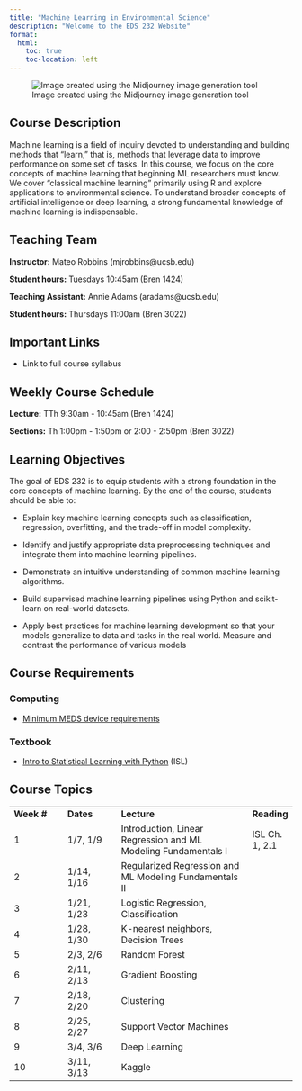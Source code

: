 ```yaml
---
title: "Machine Learning in Environmental Science"
description: "Welcome to the EDS 232 Website"
format:
  html:
    toc: true
    toc-location: left
---
```


![Image created using the Midjourney image generation tool](img/MLRobotLearnBanner.png)

## Course Description

Machine learning is a field of inquiry devoted to understanding and building methods that "learn," that is, methods that leverage data to improve performance on some set of tasks. In this course, we focus on the core concepts of machine learning that beginning ML researchers must know. We cover "classical machine learning" primarily using R and explore applications to environmental science. To understand broader concepts of artificial intelligence or deep learning, a strong fundamental knowledge of machine learning is indispensable.

## Teaching Team

**Instructor:** Mateo Robbins (mjrobbins\@ucsb.edu)

**Student hours:** Tuesdays 10:45am (Bren 1424)

**Teaching Assistant:** Annie Adams (aradams\@ucsb.edu)

**Student hours:** Thursdays 11:00am (Bren 3022)

## Important Links

-   Link to full course syllabus

## Weekly Course Schedule

**Lecture:** TTh 9:30am - 10:45am (Bren 1424)

**Sections:** Th 1:00pm - 1:50pm or 2:00 - 2:50pm (Bren 3022)

## Learning Objectives

The goal of EDS 232 is to equip students with a strong foundation in the core concepts of machine learning. By the end of the course, students should be able to:

-   Explain key machine learning concepts such as classification, regression, overfitting, and the trade-off in model complexity.

-   Identify and justify appropriate data preprocessing techniques and integrate them into machine learning pipelines.

-   Demonstrate an intuitive understanding of common machine learning algorithms.

-   Build supervised machine learning pipelines using Python and scikit-learn on real-world datasets.

-   Apply best practices for machine learning development so that your models generalize to data and tasks in the real world. Measure and contrast the performance of various models

## Course Requirements

### Computing

-   [Minimum MEDS device requirements](https://ucsb-meds.github.io/computer_reqs.html)

### Textbook

-   [Intro to Statistical Learning with Python](https://www.statlearning.com/) (ISL)

## Course Topics

|             |            |                                                                |                |
|----------------|----------------|---------------------------------------|--|
| **Week \#** | **Dates**  | **Lecture**                                                    | **Reading**    |
| 1           | 1/7, 1/9   | Introduction, Linear Regression and ML Modeling Fundamentals I | ISL Ch. 1, 2.1 |
| 2           | 1/14, 1/16 | Regularized Regression and ML Modeling Fundamentals II         |                |
| 3           | 1/21, 1/23 | Logistic Regression, Classification                            |                |
| 4           | 1/28, 1/30 | K-nearest neighbors, Decision Trees                            |                |
| 5           | 2/3, 2/6   | Random Forest                                                  |                |
| 6           | 2/11, 2/13 | Gradient Boosting                                              |                |
| 7           | 2/18, 2/20 | Clustering                                                     |                |
| 8           | 2/25, 2/27 | Support Vector Machines                                        |                |
| 9           | 3/4, 3/6   | Deep Learning                                                  |                |
| 10          | 3/11, 3/13 | Kaggle                                                         |                |
